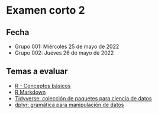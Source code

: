 # Examen corto 2 {-}

## Fecha {-}
- Grupo 001: Miércoles 25 de mayo de 2022  
- Grupo 002: Jueves 26 de mayo de 2022

## Temas a evaluar {-}
- [R - Conceptos básicos](https://gf0604-procesamientodatosgeograficos.github.io/2022-i/r---conceptos-b%C3%A1sicos.html)
- [R Markdown](https://gf0604-procesamientodatosgeograficos.github.io/2022-i/r-markdown.html)  
- [Tidyverse: colección de paquetes para ciencia de datos](https://gf0604-procesamientodatosgeograficos.github.io/2022-i/tidyverse-colecci%C3%B3n-de-paquetes-para-ciencia-de-datos.html)  
- [dplyr: gramática para manipulación de datos](https://gf0604-procesamientodatosgeograficos.github.io/2022-i/dplyr-gram%C3%A1tica-para-manipulaci%C3%B3n-de-datos.html)
